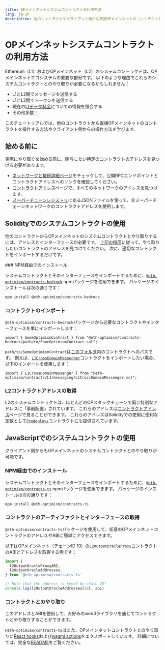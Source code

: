 ```yaml
---
title: OPメインネットシステムコントラクトの利用方法
lang: ja-JP
description: 他のコントラクトやクライアント側から直接OPメインネットのコントラクトを操作する方法を学びます。
---
```



# OPメインネットシステムコントラクトの利用方法

Ethereum（L1）およびOPメインネット（L2）のシステムコントラクトは、OPメインネットエコシステムの重要な部分です。
以下のような理由でこれらのシステムコントラクトとのやり取りが必要になるかもしれません：

*   L1とL2間でメッセージを送信する
*   L1とL2間でトークンを送信する
*   現在の[L1データ料金](/stack/transactions/fees#the-l1-data-fee)についての情報を照会する
*   その他多数！

このチュートリアルでは、他のコントラクトから直接OPメインネットのコントラクトを操作する方法やクライアント側からの操作方法を学びます。

## 始める前に

実際にやり取りを始める前に、関与したい特定のコントラクトのアドレスを見つける必要があります。

*   [ネットワークと接続詳細ページ](/chain/networks)をチェックして、公開RPCエンドポイントとコントラクトアドレスへのリンクを確認してください。
*   [コントラクトアドレス](/chain/addresses)ページで、すべてのネットワークのアドレスを見つけます。
*   [スーパーチェーンレジストリ](https://github.com/ethereum-optimism/superchain-registry/blob/main/superchain/extra/addresses/addresses.json)にあるJSONファイルを使って、全スーパーチェーンネットワークのコントラクトアドレスを使用します。

## Solidityでのシステムコントラクトの使用

他のコントラクトからOPメインネットのシステムコントラクトとやり取りするには、アドレスとインターフェースが必要です。
[上記の指示](#finding-contract-addresses)に従って、やり取りしたいコントラクトのアドレスを見つけてください。
次に、適切なコントラクトをインポートするだけです。

<Steps>
### NPM経由でのインストール

システムコントラクトとそのインターフェースをインポートするために、[`@eth-optimism/contracts-bedrock`](https://www.npmjs.com/package/@eth-optimism/contracts-bedrock?activeTab=readme) npmパッケージを使用できます。
パッケージのインストールは次の通りです：

```bash
npm install @eth-optimism/contracts-bedrock
```


### コントラクトのインポート

`@eth-optimism/contracts-bedrock`パッケージから必要なコントラクトやインターフェースを単にインポートします：

```solidity
import { SomeOptimismContract } from "@eth-optimism/contracts-bedrock/path/to/SomeOptimismContract.sol";
```

`path/to/SomeOptimismContract`は[このフォルダ](https://github.com/ethereum-optimism/optimism/blob/v1.1.4/packages/contracts-bedrock/src)内のコントラクトへのパスです。
例えば、[`L1CrossDomainMessenger`](https://github.com/ethereum-optimism/optimism/blob/v1.1.4/packages/contracts-bedrock/src/L1/L1CrossDomainMessenger.sol)コントラクトをインポートしたい場合、以下のインポートを使用します：

```solidity
import { L1CrossDomainMessenger } from "@eth-optimism/contracts/L1/messaging/L1CrossDomainMessenger.sol";
```


### L2コントラクトアドレスの取得

L2のシステムコントラクトは、ほとんどのOPスタックチェーンで同じ特別なアドレスに「事前配置」されています。
これらのアドレスは[コントラクトアドレス](/chain/addresses)ページで見ることができます。
これらのアドレスはSolidityでの使用に便利な定数として[`Predeploys`](https://github.com/ethereum-optimism/optimism/blob/v1.1.4/packages/contracts-bedrock/src/libraries/Predeploys.sol)コントラクトにも提供されています。
</Steps>

## JavaScriptでのシステムコントラクトの使用

クライアント側からもOPメインネットのシステムコントラクトとのやり取りが可能です。
<Steps>
### NPM経由でのインストール

システムコントラクトとそのインターフェースをインポートするために、[`@eth-optimism/contracts-ts`](https://www.npmjs.com/package/@eth-optimism/contracts-ts?activeTab=readme) npmパッケージを使用できます。
パッケージのインストールは次の通りです：

```bash
npm install @eth-optimism/contracts-ts
```

### コントラクトのアーティファクトとインターフェースの取得

`@eth-optimism/contracts-ts`パッケージを使用して、任意のOPメインネットコントラクトのアドレスやABIに簡単にアクセスできます。

以下はOPメインネット（チェーンID 10）の`L2OutputOracleProxy`コントラクトのABIとアドレスを取得する例です：

```ts
import {
  l2OutputOracleProxyABI,
  l2OutputOracleAddresses,
} from '@eth-optimism/contracts-ts'

// Note that the address is keyed by chain ID!
console.log(l2OutputOracleAddresses[10], abi)
```

### コントラクトとのやり取り

このアドレスとABIを使用して、お好みのweb3ライブラリを通じてコントラクトとやり取りすることができます。

`@eth-optimism/contracts-ts`はまた、OPメインネットコントラクトとのやり取りに[React hooks](https://wagmi.sh/cli/api/plugins/react)および[wagmi actions](https://wagmi.sh/react/api/actions)をエクスポートしています。
詳細については、完全な[README](https://github.com/ethereum-optimism/optimism/tree/v1.1.4/packages/contracts-ts#readme)をご覧ください。
</Steps>
